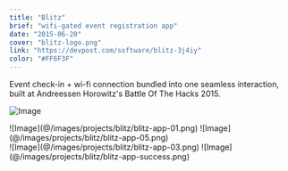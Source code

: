 ```yaml
---
title: "Blitz"
brief: "wifi-gated event registration app"
date: "2015-06-20"
cover: "blitz-logo.png"
link: "https://devpost.com/software/blitz-3j4iy"
color: "#FF6F3F"
---
```


Event check-in + wi-fi connection bundled into one seamless interaction, built at Andreessen Horowitz's Battle Of The Hacks 2015.

![Image](@/images/projects/blitz/blitz-logo.png)

<div class="grid-cols-2">
	![Image](@/images/projects/blitz/blitz-app-01.png)
	![Image](@/images/projects/blitz/blitz-app-05.png)
</div>
<div class="grid-cols-2">
	![Image](@/images/projects/blitz/blitz-app-03.png)
	![Image](@/images/projects/blitz/blitz-app-success.png)
</div>
